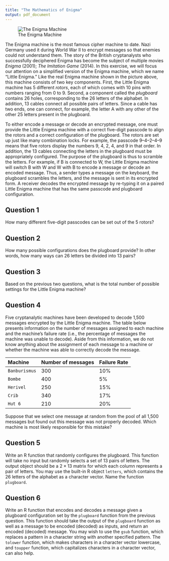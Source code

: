 ```yaml
---
title: "The Mathematics of Enigma"
output: pdf_document
---
```


![The Enigma Machine](pics/enigma.jpg)

The Enigma machine is the most famous cipher machine to date. Nazi
Germany used it during World War II to encrypt messages so that
enemies could not understand them.  The story of the British
cryptanalysts who successfully deciphered Enigma has become the
subject of multiple movies *Enigma* (2001); *The Imitation Game*
(2014).  In this exercise, we will focus our attention on a simplified
version of the Enigma machine, which we name "Little Enigma." Like the
real Enigma machine shown in the picture above, this machine consists
of two key components.  First, the Little Enigma machine has 5
different *rotors*, each of which comes with 10 pins with numbers
ranging from 0 to 9. Second, a component called the *plugboard*
contains 26 holes, corresponding to the 26 letters of the alphabet. In
addition, 13 cables connect all possible pairs of letters. Since a
cable has two ends, one can connect, for example, the letter A with
any other of the other 25 letters present in the plugboard.

To either encode a message or decode an encrypted message, one must
provide the Little Enigma machine with a correct five-digit passcode
to align the rotors and a correct configuration of the plugboard. The
rotors are set up just like many combination locks. For example, the
passcode 9--4--2--4--9 means that five rotors display the numbers 9,
4, 2, 4, and 9 in that order.  In addition, the 13 cables connecting
the letters in the plugboard must be appropriately configured. The
purpose of the plugboard is thus to scramble the letters.  For
example, if B is connected to W, the Little Enigma machine will switch
B with W and W with B to encode a message or decode an encoded
message.  Thus, a sender types a message on the keyboard, the
plugboard scrambles the letters, and the message is sent in its
encrypted form.  A receiver decodes the encrypted message by re-typing
it on a paired Little Enigma machine that has the same passcode and
plugboard configuration.

## Question 1

How many different five-digit passcodes can be set out of the 5
rotors?

## Question 2

How many possible configurations does the plugboard provide?  In other words, how many ways can 26 letters be divided into 13 pairs?

## Question 3

Based on the previous two questions, what is the total number of
possible settings for the Little Enigma machine?

## Question 4

Five cryptanalytic machines have been developed to decode 1,500
messages encrypted by the Little Enigma machine.  The table below
presents information on the number of messages assigned to each
machine and the machine's failure rate (i.e., the percentage of
messages the machine was unable to decode).  Aside from this
information, we do not know anything about the assignment of each
message to a machine or whether the machine was able to correctly
decode the message.

Machine       Number of messages Failure Rate
------------- ------------------ ------------
`Banburismus`                300          10%
`Bombe`                      400           5%
`Herivel`                    250          15%
`Crib`                       340          17%
`Hut 6`                      210          20% 

Suppose that we select one message at random from the pool of all
1,500 messages but found out this message was not properly
decoded. Which machine is most likely responsible for this mistake?

## Question 5

Write an R function that randomly configures the plugboard. This
function will take no input but randomly selects a set of 13 pairs of
letters.  The output object should be a $2 \times 13$ matrix for which
each column represents a pair of letters.  You may use the built-in R
object `letters`, which contains the 26 letters of the alphabet as a
character vector.  Name the function `plugboard`.

## Question 6

Write an R function that encodes and decodes a message given a
plugboard configuration set by the `plugboard` function from the
previous question.  This function should take the output of the
`plugboard` function as well as a message to be encoded (decoded) as
inputs, and return an encoded (decoded) message.  You may wish to use
the `gsub` function, which replaces a pattern in a character string
with another specified pattern. The `tolower` function, which makes
characters in a character vector lowercase, and `toupper` function,
which capitalizes characters in a character vector, can also help.


